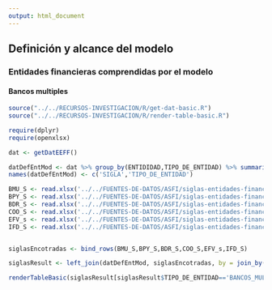 ```yaml
---
output: html_document
---
```


## Definición y alcance del modelo

### Entidades financieras comprendidas por el modelo

#### Bancos multiples

```r
source("../../RECURSOS-INVESTIGACION/R/get-dat-basic.R")
source("../../RECURSOS-INVESTIGACION/R/render-table-basic.R")

require(dplyr)
require(openxlsx)

dat <- getDatEEFF()

datDefEntMod <- dat %>% group_by(ENTIDIDAD,TIPO_DE_ENTIDAD) %>% summarise()
names(datDefEntMod) <- c('SIGLA','TIPO_DE_ENTIDAD')

BMU_S <- read.xlsx('../../FUENTES-DE-DATOS/ASFI/siglas-entidades-financieras/SIGLAS-BANCOS-MULTIPLES.xlsx') 
BPY_S <- read.xlsx('../../FUENTES-DE-DATOS/ASFI/siglas-entidades-financieras/SIGLAS-BANCOS-PYME.xlsx') 
BDR_S <- read.xlsx('../../FUENTES-DE-DATOS/ASFI/siglas-entidades-financieras/SIGLAS-BDR.xlsx') 
COO_S <- read.xlsx('../../FUENTES-DE-DATOS/ASFI/siglas-entidades-financieras/SIGLAS-COOPERATIVAS.xlsx') 
EFV_s <- read.xlsx('../../FUENTES-DE-DATOS/ASFI/siglas-entidades-financieras/SIGLAS-EFV.xlsx') 
IFD_S <- read.xlsx('../../FUENTES-DE-DATOS/ASFI/siglas-entidades-financieras/SIGLAS-IFD.xlsx') 


siglasEncotradas <- bind_rows(BMU_S,BPY_S,BDR_S,COO_S,EFV_s,IFD_S)

siglasResult <- left_join(datDefEntMod, siglasEncotradas, by = join_by(SIGLA == SIGLA))

renderTableBasic(siglasResult[siglasResult$TIPO_DE_ENTIDAD=='BANCOS_MULTIPLES',], 'Bancos multiples contenidos en el analisis')
```





